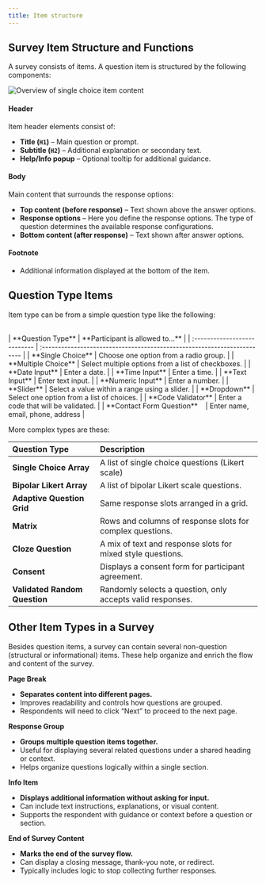 ```yaml
---
title: Item structure
---
```


## Survey Item Structure and Functions

A survey consists of items. A question item is structured by the following components:

![Overview of single choice item content](../images/overviewSinglechoice.png)

#### **Header**
Item header elements consist of:
- **Title (`H1`)** – Main question or prompt.
- **Subtitle (`H2`)** – Additional explanation or secondary text.
- **Help/Info popup** – Optional tooltip for additional guidance.

#### **Body**
Main content that surrounds the response options:
- **Top content (before response)** – Text shown above the answer options.
- **Response options** – Here you define the response options. The type of question determines the available response configurations.
- **Bottom content (after response)** – Text shown after answer options.

#### **Footnote**
- Additional information displayed at the bottom of the item.

## Question Type Items

Item type can be from a simple question type like the following:

   <br />
| **Question Type**            | **Participant is allowed to...**                                                          |
| :--------------------------- | :----------------------------------------------------------------------- |
| **Single Choice**	           | Choose one option from a radio group.                                    | 
| **Multiple Choice**	       | Select multiple options from a list of checkboxes.                       | 
| **Date Input**	           | Enter a date.                                                            | 
| **Time Input**	           | Enter a time.                                                            | 
| **Text Input**	           | Enter text input.                                                        | 
| **Numeric Input**            | Enter a number.                                                          |
| **Slider**                   | Select a value within a range using a slider.                            |
| **Dropdown**                 | Select one option from a list of choices.                                |
| **Code Validator**           | Enter a code that will be validated.                             |
| **Contact Form Question**  &nbsp;&nbsp; | Enter name, email, phone, address                                        |

More complex types are these:
<br />

| **Question Type**            | **Description**                                                          |
| :--------------------------- | :----------------------------------------------------------------------- |
| **Single Choice Array**      | A list of single choice questions (Likert scale)                         |
| **Bipolar Likert Array**     | A list of bipolar Likert scale questions.                                | 
| **Adaptive Question Grid** | Same response slots arranged in a grid.           |
| **Matrix**   <br/>          | Rows and columns of response slots for complex questions.                |
| **Cloze Question**           | A mix of text and response slots for mixed style questions.  |
| **Consent**                  | Displays a consent form for participant agreement.                       |
| **Validated Random Question**| Randomly selects a question, only accepts valid responses.               |


## Other Item Types in a Survey

Besides question items, a survey can contain several non-question (structural or informational) items. These help organize and enrich the flow and content of the survey.

**Page Break**
- **Separates content into different pages.**
- Improves readability and controls how questions are grouped.
- Respondents will need to click “Next” to proceed to the next page.

**Response Group**
- **Groups multiple question items together.**
- Useful for displaying several related questions under a shared heading or context.
- Helps organize questions logically within a single section.

**Info Item**
- **Displays additional information without asking for input.**
- Can include text instructions, explanations, or visual content.
- Supports the respondent with guidance or context before a question or section.

**End of Survey Content**
- **Marks the end of the survey flow.**
- Can display a closing message, thank-you note, or redirect.
- Typically includes logic to stop collecting further responses.



